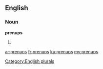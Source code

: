 ==English==

===Noun===
'''prenups'''

# {{plural of|[[prenup]]}}

[[Category:English plurals]]

[[ar:prenups]]
[[fr:prenups]]
[[ku:prenups]]
[[my:prenups]]